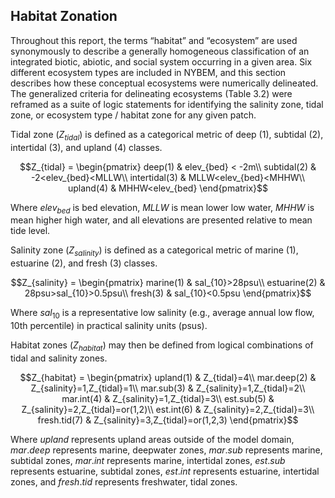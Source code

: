 ## Habitat Zonation


Throughout this report, the terms “habitat” and “ecosystem” are used synonymously to describe a generally homogeneous classification of an integrated biotic, abiotic, and social system occurring in a given area. Six different ecosystem types are included in NYBEM, and this section describes how these conceptual ecosystems were numerically delineated. The generalized criteria for delineating ecosystems (Table 3.2) were reframed as a suite of logic statements for identifying the salinity zone, tidal zone, or ecosystem type / habitat zone for any given patch. 

Tidal zone ($Z_{tidal}$) is defined as a categorical metric of deep (1), subtidal (2), intertidal (3), and upland (4) classes.

$$Z_{tidal} = \begin{pmatrix} deep(1) & elev_{bed} < -2m\\
subtidal(2) & -2<elev_{bed}<MLLW\\
intertidal(3) & MLLW<elev_{bed}<MHHW\\
upland(4) & MHHW<elev_{bed}
\end{pmatrix}$$ 

Where $elev_{bed}$ is bed elevation, $MLLW$ is mean lower low water, $MHHW$ is mean higher high water, and all elevations are presented relative to mean tide level.


Salinity zone ($Z_{salinity}$) is defined as a categorical metric of marine (1), estuarine (2), and fresh (3) classes.

$$Z_{salinity} = \begin{pmatrix} marine(1) & sal_{10}>28psu\\
estuarine(2) & 28psu>sal_{10}>0.5psu\\
fresh(3) & sal_{10}<0.5psu
\end{pmatrix}$$ 

Where $sal_{10}$ is a representative low salinity (e.g., average annual low flow, 10th percentile) in practical salinity units (psus).


Habitat zones ($Z_{habitat}$) may then be defined from logical combinations of tidal and salinity zones.

$$Z_{habitat} = \begin{pmatrix} upland(1) & Z_{tidal}=4\\
mar.deep(2) & Z_{salinity}=1,Z_{tidal}=1\\
mar.sub(3) & Z_{salinity}=1,Z_{tidal}=2\\
mar.int(4) & Z_{salinity}=1,Z_{tidal}=3\\
est.sub(5) & Z_{salinity}=2,Z_{tidal}=or(1,2)\\
est.int(6) & Z_{salinity}=2,Z_{tidal}=3\\
fresh.tid(7) & Z_{salinity}=3,Z_{tidal}=or(1,2,3)
\end{pmatrix}$$ 

Where $upland$ represents upland areas outside of the model domain, $mar.deep$ represents marine, deepwater zones, $mar.sub$ represents marine, subtidal zones, $mar.int$ represents marine, intertidal zones, $est.sub$ represents estuarine, subtidal zones, $est.int$ represents estuarine, intertidal zones, and $fresh.tid$ represents freshwater, tidal zones.

